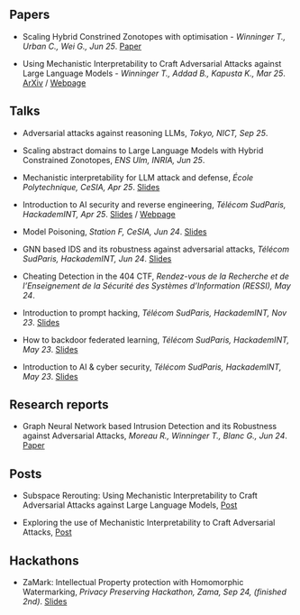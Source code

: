 ## Papers
- Scaling Hybrid Constrined Zonotopes with optimisation - _Winninger T., Urban C., Wei G., Jun 25_. [Paper](./assets/papers/winninger_scaling_2025.pdf)

- Using Mechanistic Interpretability to Craft Adversarial Attacks against Large Language Models - _Winninger T., Addad B., Kapusta K., Mar 25_. [ArXiv](https://arxiv.org/abs/2503.06269) / [Webpage](./mech-interp/subspace-rerouting/)

## Talks

- Adversarial attacks against reasoning LLMs, _Tokyo, NICT, Sep 25_. 

- Scaling abstract domains to Large Language Models with Hybrid Constrained Zonotopes, _ENS Ulm, INRIA, Jun 25_. 

- Mechanistic interpretability for LLM attack and defense, _École Polytechnique, CeSIA, Apr 25_. [Slides](./talks/slides/cesia-ssr.pdf)

- Introduction to AI security and reverse engineering, _Télécom SudParis, HackademINT, Apr 25_. [Slides](./talks/hackademint-causapscal/assets/main.pdf) / [Webpage](./talks/hackademint-causapscal/index.qmd)

- Model Poisoning, _Station F, CeSIA, Jun 24_. [Slides](./talks/slides/cesia-poison.pdf)

- GNN based IDS and its robustness against adversarial attacks, _Télécom SudParis, HackademINT, Jun 24_. [Slides](./talks/slides/hackademint-gnn-based-ids.pdf) 

- Cheating Detection in the 404 CTF, _Rendez-vous de la Recherche et de l'Enseignement de la Sécurité des Systèmes d'Information (RESSI), May 24_.

- Introduction to prompt hacking, _Télécom SudParis, HackademINT, Nov 23_. [Slides](./talks/slides/hackademint-prompt-hacking.pdf)

- How to backdoor federated learning, _Télécom SudParis, HackademINT, May 23_. [Slides](./talks/slides/hackademint-federated-poison.pdf)

- Introduction to AI & cyber security, _Télécom SudParis, HackademINT, May 23_. [Slides](./talks/slides/hackademint-ai-in-cybersecurity.pdf)

## Research reports

- Graph Neural Network based Intrusion Detection and its Robustness against Adversarial Attacks, _Moreau R., Winninger T., Blanc G., Jun 24_. [Paper](./assets/papers/moreau_graph_2024.pdf)

## Posts 

- Subspace Rerouting: Using Mechanistic Interpretability to Craft Adversarial Attacks against Large Language Models, [Post](./mech-interp/subspace-rerouting/post/)

- Exploring the use of Mechanistic Interpretability to Craft Adversarial Attacks, [Post](./mech-interp/exploring-adversarial-mi/)

## Hackathons 

- ZaMark: Intellectual Property protection with Homomorphic Watermarking, _Privacy Preserving Hackathon, Zama, Sep 24, (finished 2nd)_. [Slides](./talks/slides/misc/zamark.pdf)